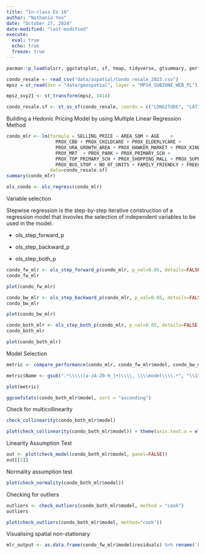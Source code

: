 ```yaml
---
title: "In-class Ex 10"
author: "Nathania Yeo"
date: "October 27, 2024"
date-modified: "last-modified"
execute:
  eval: true
  echo: true
  freeze: true
---
```


```r
pacman::p_load(olsrr, ggstatsplot, sf, tmap, tidyverse, gtsummary, performance, see, sfdep)
```

```r
condo_resale <- read_csv("data/aspatial/Condo_resale_2015.csv")
mpsz = st_read(dsn = "data/geospatial", layer = "MP14_SUBZONE_WEB_PL")
```

```r
mpsz_svy21 <- st_transform(mpsz, 3414)
```

```r
condo_resale.sf <- st_as_sf(condo_resale, coords = c("LONGITUDE", "LATITUDE"), crs=4326) %>% st_transform(crs = 3414)
```

Building a Hedonic Pricing Model by using Multiple Linear Regression Method

```r
condo_mlr <- lm(formula = SELLING_PRICE ~ AREA_SQM + AGE    + 
                  PROX_CBD + PROX_CHILDCARE + PROX_ELDERLYCARE +
                  PROX_URA_GROWTH_AREA + PROX_HAWKER_MARKET + PROX_KINDERGARTEN + 
                  PROX_MRT  + PROX_PARK + PROX_PRIMARY_SCH + 
                  PROX_TOP_PRIMARY_SCH + PROX_SHOPPING_MALL + PROX_SUPERMARKET + 
                  PROX_BUS_STOP + NO_Of_UNITS + FAMILY_FRIENDLY + FREEHOLD, 
                data=condo_resale.sf)
summary(condo_mlr)
```

```r
ols_condo <- ols_regress(condo_mlr)
```

Variable selection

Stepwise regression is the step-by-step iterative construction of a regression model that invovles the selection of independent variables to be used in the model.

-   ols_step_forward_p

-   ols_step_backward_p

-   ols_step_both_p

```r
condo_fw_mlr <- ols_step_forward_p(condo_mlr, p_val=0.05, details=FALSE)
condo_fw_mlr
```

```r
plot(condo_fw_mlr)
```

```r
condo_bw_mlr <- ols_step_backward_p(condo_mlr, p_val=0.05, details=FALSE)
condo_bw_mlr
```

```r
plot(condo_bw_mlr)
```

```r
condo_both_mlr <- ols_step_both_p(condo_mlr, p_val=0.05, details=FALSE)
condo_both_mlr
```

```r
plot(condo_both_mlr)
```

Model Selection

```r
metric <- compare_performance(condo_mlr, condo_fw_mlr$model, condo_bw_mlr$model, condo_both_mlr$model)
```

```r
metric$Name <- gsub(".*\\\\([a-zA-Z0-9_]+)\\\\, \\\\model\\\\.*", "\\1", metric$Name)
```

```r
plot(metric)
```

```r
ggcoefstats(condo_both_mlr$model, sort = "ascending")
```

Check for multicollinearity

```r
check_collinearity(condo_both_mlr$model)
```

```r
plot(check_collinearity(condo_both_mlr$model)) + theme(axis.text.x = element_text(angle=45, hjust=1))
```

Linearity Assumption Test

```r
out <- plot(check_model(condo_both_mlr$model, panel=FALSE))
out[[2]]
```

Normality assumption test

```r
plot(check_normality(condo_both_mlr$model))
```

Checking for outliers

```r
outliers <- check_outliers(condo_both_mlr$model, method = "cook")
outliers
```

```r
plot(check_outliers(condo_both_mlr$model, method="cook"))
```

Visualising spatial non-stationary

```r
mlr_output <- as.data.frame(condo_fw_mlr$model$residuals) %>% rename(`FW_MLR_RES` = `condo_fw_mlr$model$residuals`)
```
